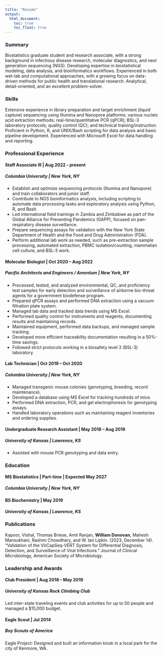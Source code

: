 ```yaml
---
title: "Resume"
output: 
  html_document:
    toc: true
    toc_float: true
---
```


### Summary

Biostatistics graduate student and research associate, with a strong background in infectious disease research, molecular diagnostics, and next generation sequencing (NGS). Developing expertise in biostatistical modeling, data analysis, and bioinformatics workflows. Experienced in both wet-lab and computational approaches, with a growing focus on data-driven methods for public health and translational research. Analytical, detail-oriented, and an excellent problem-solver.

### Skills

Extensive experience in library preparation and target enrichment (liquid capture) sequencing using Illumina and Nanopore platforms; various nucleic acid extraction methods; real-time/quantitative PCR (qPCR); BSL-3 laboratory protocols; quality control (QC); and technical training/instruction. Proficient in Python, R, and UNIX/Bash scripting for data analysis and basic pipeline development. Experienced with Microsoft Excel for data handling and reporting.

### Professional Experience

#### Staff Associate III | Aug 2022 - present
##### Columbia University	| New York, NY

  -	Establish and optimize sequencing protocols (Illumina and Nanopore) and train collaborators and junior staff.
  -	Contribute to NGS bioinformatics analysis, including scripting to automate data processing tasks and exploratory analysis using Python, R, and Bash.
  -	Led international field trainings in Zambia and Zimbabwe as part of the Global Alliance for Preventing Pandemics (GAPP), focused on pan-respiratory disease surveillance.
  -	Prepare sequencing assays for validation with the New York State Department of Health and the Food and Drug Administration (FDA).
  -	Perform additional lab work as needed, such as pre-extraction sample processing, automated extraction, PBMC isolation/counting, mammalian cell culture, and BSL-3 work.

#### Molecular Biologist | Oct 2020 – Aug 2022
##### Pacific Architects and Engineers / Amentum | New York, NY

  -	Processed, tested, and analyzed environmental, QC, and proficiency test samples for early detection and surveillance of airborne bio-threat agents for a government biodefense program.
  -	Prepared qPCR assays and performed DNA extraction using a vacuum filtration plate system.
  -	Managed lab data and tracked data trends using MS Excel.
  -	Performed quality control for instruments and reagents, documenting results and maintaining records.
  -	Maintained equipment, performed data backups, and managed sample tracking.
  -	Developed more efficient traceability documentation resulting in a 50%-time savings.
  -	Followed strict protocols working in a biosafety level 3 (BSL-3) laboratory.


#### Lab Technician	| Oct 2019 – Oct 2020
##### Columbia University	| New York, NY

  -	Managed transgenic mouse colonies (genotyping, breeding, record maintenance).
  -	Developed a database using MS Excel for tracking hundreds of mice.
  -	Performed DNA extraction, PCR, and gel electrophoresis for genotyping assays.
  -	Handled laboratory operations such as maintaining reagent inventories and ordering supplies.

#### Undergraduate Research Assistant	| May 2018 – Aug 2019
##### University of Kansas | Lawrence, KS

  -	Assisted with mouse PCR genotyping and data entry.

### Education

#### MS Biostatistics	| Part-time | Expected May 2027
##### Columbia University	| New York, NY

#### BS Biochemistry | May 2019
##### University of Kansas | Lawrence, KS

### Publications

Kapoor, Vishal, Thomas Briese, Amit Ranjan, **William Donovan**, Mahesh Mansukhani, Rashmi Chowdhary, and W. Ian Lipkin. (2023, December 14). "Validation of the VirCapSeq-VERT System for Differential Diagnosis, Detection, and Surveillance of Viral Infections." Journal of Clinical Microbiology, American Society of Microbiology.

### Leadership and Awards

#### Club President	| Aug 2018 – May 2019
##### University of Kansas Rock Climbing Club

Led inter-state traveling events and club activities for up to 50 people and managed a $15,000 budget.

#### Eagle Scout | Jul 2014
##### Boy Scouts of America

Eagle Project: Designed and built an information kiosk in a local park for the city of Kenmore, WA.
